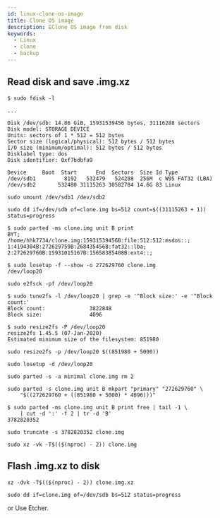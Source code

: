 ```yaml
---
id: linux-clone-os-image
title: Clone OS image
description: EClone OS image from disk
keywords:
  - Linux
  - clone
  - backup
---
```


## Read disk and save .img.xz

```shell {1,8,15}
$ sudo fdisk -l

...

Disk /dev/sdb: 14.86 GiB, 15931539456 bytes, 31116288 sectors
Disk model: STORAGE DEVICE
Units: sectors of 1 * 512 = 512 bytes
Sector size (logical/physical): 512 bytes / 512 bytes
I/O size (minimum/optimal): 512 bytes / 512 bytes
Disklabel type: dos
Disk identifier: 0xf7bdbfa9

Device     Boot  Start      End  Sectors  Size Id Type
/dev/sdb1         8192   532479   524288  256M  c W95 FAT32 (LBA)
/dev/sdb2       532480 31115263 30582784 14.6G 83 Linux
```

```shell
sudo umount /dev/sdb1 /dev/sdb2
```

```shell
sudo dd if=/dev/sdb of=clone.img bs=512 count=$((31115263 + 1)) status=progress
```

```shell {1}
$ sudo parted -ms clone.img unit B print
BYT;
/home/hhk7734/clone.img:15931539456B:file:512:512:msdos::;
1:4194304B:272629759B:268435456B:fat32::lba;
2:272629760B:15931015167B:15658385408B:ext4::;
```

```shell {1}
$ sudo losetup -f --show -o 272629760 clone.img
/dev/loop20
```

```shell
sudo e2fsck -pf /dev/loop20
```

```shell {1}
$ sudo tune2fs -l /dev/loop20 | grep -e '^Block size:' -e '^Block count:'
Block count:              3822848
Block size:               4096
```

```shell {1}
$ sudo resize2fs -P /dev/loop20
resize2fs 1.45.5 (07-Jan-2020)
Estimated minimum size of the filesystem: 851980
```

```shell
sudo resize2fs -p /dev/loop20 $((851980 + 5000))
```

```shell
sudo losetup -d /dev/loop20
```

```shell
sudo parted -s -a minimal clone.img rm 2
```

```shell
sudo parted -s clone.img unit B mkpart "primary" "272629760" \
    "$((272629760 + ((851980 + 5000) * 4096)))"
```

```shell {1-2}
$ sudo parted -ms clone.img unit B print free | tail -1 \
    | cut -d ':' -f 2 | tr -d 'B'
3782820352
```

```shell
sudo truncate -s 3782820352 clone.img
```

```shell
sudo xz -vk -T$(($(nproc) - 2)) clone.img
```

## Flash .img.xz to disk

```shell
xz -dvk -T$(($(nproc) - 2)) clone.img.xz
```

```shell
sudo dd if=clone.img of=/dev/sdb bs=512 status=progress
```

or Use Etcher.
